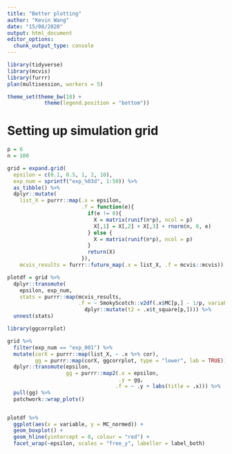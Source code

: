 ```yaml
---
title: "Better plotting"
author: "Kevin Wang"
date: "15/08/2020"
output: html_document
editor_options: 
  chunk_output_type: console
---
```



```r
library(tidyverse)
library(mcvis)
library(furrr)
plan(multisession, workers = 5)

theme_set(theme_bw(18) +
            theme(legend.position = "bottom"))
```


# Setting up simulation grid
```r
p = 6
n = 100

grid = expand.grid(
  epsilon = c(0.1, 0.5, 1, 2, 10), 
  exp_num = sprintf("exp_%03d", 1:50)) %>% 
  as_tibble() %>% 
  dplyr::mutate(
    list_X = purrr::map(.x = epsilon,
                        .f = function(e){
                          if(e != 0){
                            X = matrix(runif(n*p), ncol = p)
                            X[,1] = X[,2] + X[,3] + rnorm(n, 0, e)
                          } else {
                            X = matrix(runif(n*p), ncol = p)
                          }
                          return(X)
                        }),
    mcvis_results = furrr::future_map(.x = list_X, .f = mcvis::mcvis))
```



```r
plotdf = grid %>% 
  dplyr::transmute(
    epsilon, exp_num, 
    stats = purrr::map(mcvis_results, 
                       .f = ~ SmokyScotch::v2df(.x$MC[p,] - 1/p, variable_name = "variable", value_name = "MC_normed") %>% 
                         dplyr::mutate(t2 = .x$t_square[p,]))) %>% 
  unnest(stats)
```

```r
library(ggcorrplot)

grid %>% 
  filter(exp_num == "exp_001") %>% 
  mutate(corX = purrr::map(list_X, ~ .x %>% cor),
         gg = purrr::map(corX, ggcorrplot, type = "lower", lab = TRUE)) %>% 
  dplyr::transmute(epsilon, 
                   gg = purrr::map2(.x = epsilon,
                                    .y = gg,
                                   .f = ~ .y + labs(title = .x))) %>% 
  pull(gg) %>% 
  patchwork::wrap_plots()


plotdf %>% 
  ggplot(aes(x = variable, y = MC_normed)) +
  geom_boxplot() +
  geom_hline(yintercept = 0, colour = "red") +
  facet_wrap(~epsilon, scales = "free_y", labeller = label_both)
```


